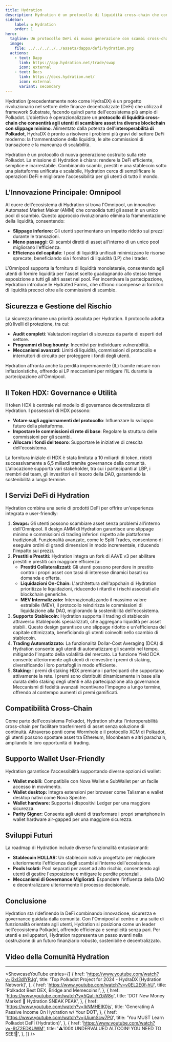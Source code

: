 ```yaml
---
title: Hydration
description: Hydration è un protocollo di liquidità cross-chain che consentirà agli utenti di scambiare asset tra diverse blockchain con slippage minimo.
sidebar:
    label: ✪ Hydration
    order: 1
hero:
  tagline: Un protocollo DeFi di nuova generazione con scambi cross-chain, prestiti, stablecoin, staking...
  image: 
    file: ../../../../../assets/dapps/defi/hydration.png
  actions:
    - text: Dapp
      link: https://app.hydration.net/trade/swap
      icon: external
    - text: Docs
      link: https://docs.hydration.net/
      icon: external
      variant: secondary
---
```



Hydration (precedentemente noto come HydraDX) è un progetto rivoluzionario nel settore delle finanze decentralizzate (DeFi) che utilizza il framework Substrate, facendo quindi parte dell'ecosistema più ampio di Polkadot. L'obiettivo è operazionalizzare un **protocollo di liquidità cross-chain che consentirà agli utenti di scambiare asset tra diverse blockchain con slippage minimo**. Alimentato dalla potenza dell'**interoperabilità di Polkadot**, HydraDX è pronto a risolvere i problemi più gravi del settore DeFi moderno: la frammentazione della liquidità, le alte commissioni di transazione e la mancanza di scalabilità.

Hydration è un protocollo di nuova generazione costruito sulla rete Polkadot. La missione di Hydration è chiara: rendere la DeFi efficiente, semplice e inarrestabile. Combinando scambi, prestiti e una stablecoin sotto una piattaforma unificata e scalabile, Hydration cerca di semplificare le operazioni DeFi e migliorare l'accessibilità per gli utenti di tutto il mondo.

## L'Innovazione Principale: Omnipool
Al cuore dell'ecosistema di Hydration si trova l'Omnipool, un innovativo Automated Market Maker (AMM) che consolida tutti gli asset in un unico pool di scambio. Questo approccio rivoluzionario elimina la frammentazione della liquidità, consentendo:
- **Slippage inferiore**: Gli utenti sperimentano un impatto ridotto sui prezzi durante le transazioni.
- **Meno passaggi**: Gli scambi diretti di asset all'interno di un unico pool migliorano l'efficienza.
- **Efficienza del capitale**: I pool di liquidità unificati minimizzano le risorse sprecate, beneficiando sia i fornitori di liquidità (LP) che i trader.

L'Omnipool supporta la fornitura di liquidità monolaterale, consentendo agli utenti di fornire liquidità per l'asset scelto guadagnando allo stesso tempo esposizione a tutti gli altri asset nel pool. Per incentivare la partecipazione, Hydration introduce le Hydrated Farms, che offrono ricompense ai fornitori di liquidità precoci oltre alle commissioni di scambio.

## Sicurezza e Gestione del Rischio
La sicurezza rimane una priorità assoluta per Hydration. Il protocollo adotta più livelli di protezione, tra cui:
- **Audit completi**: Valutazioni regolari di sicurezza da parte di esperti del settore.
- **Programmi di bug bounty**: Incentivi per individuare vulnerabilità.
- **Meccanismi avanzati**: Limiti di liquidità, commissioni di protocollo e interruttori di circuito per proteggere i fondi degli utenti.

Hydration affronta anche la perdita impermanente (IL) tramite misure non inflazionistiche, offrendo ai LP meccanismi per mitigare l'IL durante la partecipazione all'Omnipool.

## Il Token HDX: Governance e Utilità
Il token HDX è centrale nel modello di governance decentralizzata di Hydration. I possessori di HDX possono:
- **Votare sugli aggiornamenti del protocollo**: Influenzare lo sviluppo futuro della piattaforma.
- **Impostare le commissioni di rete di base**: Regolare la struttura delle commissioni per gli scambi.
- **Allocare i fondi del tesoro**: Supportare le iniziative di crescita dell'ecosistema.

La fornitura iniziale di HDX è stata limitata a 10 miliardi di token, ridotti successivamente a 6,5 miliardi tramite governance della comunità. L'allocazione supporta vari stakeholder, tra cui i partecipanti al LBP, i membri del team, gli investitori e il tesoro della DAO, garantendo la sostenibilità a lungo termine.

## I Servizi DeFi di Hydration
Hydration combina una serie di prodotti DeFi per offrire un'esperienza integrata e user-friendly:
1. **Swaps:** Gli utenti possono scambiare asset senza problemi all'interno dell'Omnipool. Il design AMM di Hydration garantisce uno slippage minimo e commissioni di trading inferiori rispetto alle piattaforme tradizionali. Funzionalità avanzate, come le Split Trades, consentono di eseguire ordini di grandi dimensioni in modo incrementale, riducendo l'impatto sui prezzi.
2. **Prestiti e Prestiti:** Hydration integra un fork di AAVE v3 per abilitare prestiti e prestiti con maggiore efficienza:
    - **Prestiti Collateralizzati:** Gli utenti possono prendere in prestito contro i propri asset con tassi di interesse dinamici basati su domanda e offerta.
    - **Liquidazioni On-Chain:** L'architettura dell'appchain di Hydration prioritizza le liquidazioni, riducendo i ritardi e i rischi associati alle blockchain generiche.
    - **MEV Internalizzato:** Internazionalizzando il massimo valore estraibile (MEV), il protocollo reindirizza le commissioni di liquidazione alla DAO, migliorando la sostenibilità dell'ecosistema.
3. **Supporto Stablecoin:** Hydration supporta il trading di stablecoin attraverso Stablepools specializzati, che aggregano liquidità per asset stabili. Questo design garantisce uno slippage ridotto e un'efficienza del capitale ottimizzata, beneficiando gli utenti coinvolti nello scambio di stablecoin.
4. **Trading Automatizzato:** La funzionalità Dollar-Cost Averaging (DCA) di Hydration consente agli utenti di automatizzare gli scambi nel tempo, mitigando l'impatto della volatilità del mercato. La funzione Yield DCA consente ulteriormente agli utenti di reinvestire i premi di staking, diversificando i loro portafogli in modo efficiente.
5. **Staking:** I premi di staking HDX premiano i partecipanti che supportano attivamente la rete. I premi sono distribuiti dinamicamente in base alla durata dello staking degli utenti e alla partecipazione alla governance. Meccanismi di fedeltà avanzati incentivano l'impegno a lungo termine, offrendo al contempo aumenti di premi gamificati.

## Compatibilità Cross-Chain
Come parte dell'ecosistema Polkadot, Hydration sfrutta l'interoperabilità cross-chain per facilitare trasferimenti di asset senza soluzione di continuità. Attraverso ponti come Wormhole e il protocollo XCM di Polkadot, gli utenti possono spostare asset tra Ethereum, Moonbeam e altri parachain, ampliando le loro opportunità di trading.

## Supporto Wallet User-Friendly
Hydration garantisce l'accessibilità supportando diverse opzioni di wallet:
- **Wallet mobili:** Compatibile con Nova Wallet e SubWallet per un facile accesso in movimento.
- **Wallet desktop:** Integra estensioni per browser come Talisman e wallet desktop nativi come Nova Spectre.
- **Wallet hardware:** Supporta i dispositivi Ledger per una maggiore sicurezza.
- **Parity Signer:** Consente agli utenti di trasformare i propri smartphone in wallet hardware air-gapped per una maggiore sicurezza.

## Sviluppi Futuri
La roadmap di Hydration include diverse funzionalità entusiasmanti:
- **Stablecoin HOLLAR:** Un stablecoin nativo progettato per migliorare ulteriormente l'efficienza degli scambi all'interno dell'ecosistema.
- **Pools Isolati:** Pool separati per asset ad alto rischio, consentendo agli utenti di gestire l'esposizione e mitigare le perdite potenziali.
- **Meccanismi di Governance Migliorati:** Espandere l'influenza della DAO e decentralizzare ulteriormente il processo decisionale.

## Conclusione
Hydration sta ridefinendo la DeFi combinando innovazione, sicurezza e governance guidata dalla comunità. Con l'Omnipool al centro e una suite di funzionalità orientate agli utenti, Hydration si posiziona come un leader nell'ecosistema Polkadot, offrendo efficienza e semplicità senza pari. Per utenti e sviluppatori, Hydration rappresenta un passo avanti nella costruzione di un futuro finanziario robusto, sostenibile e decentralizzato.

## Video della Comunità Hydration
------------
<ShowcaseYouTube
  entries={[
    {
      href: 'https://www.youtube.com/watch?v=j3xI3dlYRJg',
      title: 'Top Polkadot Project for 2024 - HydraDX [Hydration Network]',
    },
        {
        href: 'https://www.youtube.com/watch?v=v0EL2E0f-hU',
      title: 'Polkadot Best DEX, Bridge and Memecoins!',
    },
        {
        href: 'https://www.youtube.com/watch?v=5Qat-hZbW8g',
      title: 'DOT New Money Market! 🤫 Hydration SNEAK PEAK',
    },
        {
        href: 'https://www.youtube.com/watch?v=IkNMHEIK0js',
      title: 'Generating A Passive Income On Hydration w/ Your DOT',
    },
        {
        href: 'https://www.youtube.com/watch?v=jUiumScw7P0',
      title: 'You MUST Learn Polkadot DeFi (Hydration)',
    },
        {
        href: 'https://www.youtube.com/watch?v=-9tZ2EDKUWM',
      title: '⚠️100X UNDERVALUED ALTCOIN! YOU NEED TO SEE!🚨',
    },
  ]} />
